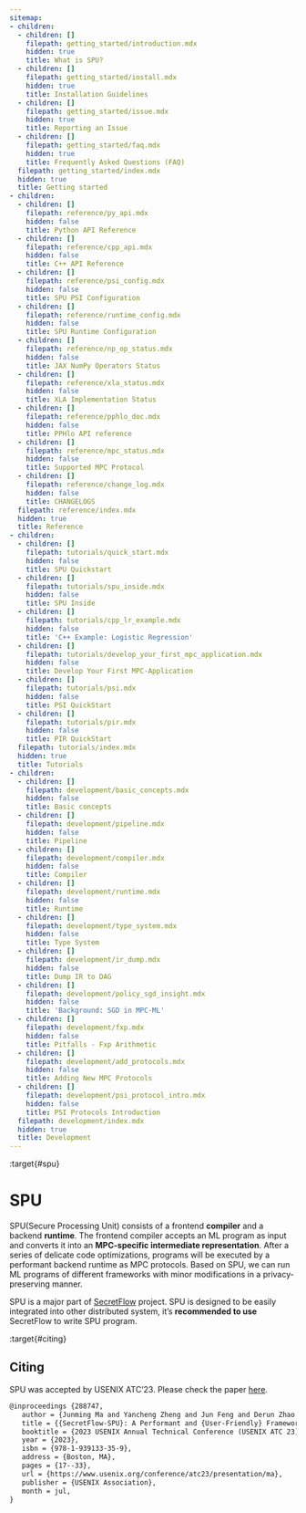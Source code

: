 ```yaml
---
sitemap:
- children:
  - children: []
    filepath: getting_started/introduction.mdx
    hidden: true
    title: What is SPU?
  - children: []
    filepath: getting_started/install.mdx
    hidden: true
    title: Installation Guidelines
  - children: []
    filepath: getting_started/issue.mdx
    hidden: true
    title: Reporting an Issue
  - children: []
    filepath: getting_started/faq.mdx
    hidden: true
    title: Frequently Asked Questions (FAQ)
  filepath: getting_started/index.mdx
  hidden: true
  title: Getting started
- children:
  - children: []
    filepath: reference/py_api.mdx
    hidden: false
    title: Python API Reference
  - children: []
    filepath: reference/cpp_api.mdx
    hidden: false
    title: C++ API Reference
  - children: []
    filepath: reference/psi_config.mdx
    hidden: false
    title: SPU PSI Configuration
  - children: []
    filepath: reference/runtime_config.mdx
    hidden: false
    title: SPU Runtime Configuration
  - children: []
    filepath: reference/np_op_status.mdx
    hidden: false
    title: JAX NumPy Operators Status
  - children: []
    filepath: reference/xla_status.mdx
    hidden: false
    title: XLA Implementation Status
  - children: []
    filepath: reference/pphlo_doc.mdx
    hidden: false
    title: PPHlo API reference
  - children: []
    filepath: reference/mpc_status.mdx
    hidden: false
    title: Supported MPC Protocol
  - children: []
    filepath: reference/change_log.mdx
    hidden: false
    title: CHANGELOGS
  filepath: reference/index.mdx
  hidden: true
  title: Reference
- children:
  - children: []
    filepath: tutorials/quick_start.mdx
    hidden: false
    title: SPU Quickstart
  - children: []
    filepath: tutorials/spu_inside.mdx
    hidden: false
    title: SPU Inside
  - children: []
    filepath: tutorials/cpp_lr_example.mdx
    hidden: false
    title: 'C++ Example: Logistic Regression'
  - children: []
    filepath: tutorials/develop_your_first_mpc_application.mdx
    hidden: false
    title: Develop Your First MPC-Application
  - children: []
    filepath: tutorials/psi.mdx
    hidden: false
    title: PSI QuickStart
  - children: []
    filepath: tutorials/pir.mdx
    hidden: false
    title: PIR QuickStart
  filepath: tutorials/index.mdx
  hidden: true
  title: Tutorials
- children:
  - children: []
    filepath: development/basic_concepts.mdx
    hidden: false
    title: Basic concepts
  - children: []
    filepath: development/pipeline.mdx
    hidden: false
    title: Pipeline
  - children: []
    filepath: development/compiler.mdx
    hidden: false
    title: Compiler
  - children: []
    filepath: development/runtime.mdx
    hidden: false
    title: Runtime
  - children: []
    filepath: development/type_system.mdx
    hidden: false
    title: Type System
  - children: []
    filepath: development/ir_dump.mdx
    hidden: false
    title: Dump IR to DAG
  - children: []
    filepath: development/policy_sgd_insight.mdx
    hidden: false
    title: 'Background: SGD in MPC-ML'
  - children: []
    filepath: development/fxp.mdx
    hidden: false
    title: Pitfalls - Fxp Arithmetic
  - children: []
    filepath: development/add_protocols.mdx
    hidden: false
    title: Adding New MPC Protocols
  - children: []
    filepath: development/psi_protocol_intro.mdx
    hidden: false
    title: PSI Protocols Introduction
  filepath: development/index.mdx
  hidden: true
  title: Development
---
```


:target{#spu}

# SPU

SPU(Secure Processing Unit) consists of a frontend <strong>compiler</strong> and a backend <strong>runtime</strong>.
The frontend compiler accepts an ML program as input and converts it into an <strong>MPC-specific intermediate representation</strong>.
After a series of delicate code optimizations, programs will be executed by a performant backend runtime as MPC protocols.
Based on SPU, we can run ML programs of different frameworks with minor modifications in a privacy-preserving manner.

SPU is a major part of [SecretFlow](https://www.secretflow.org.cn/docs/secretflow/en/) project.
SPU is designed to be easily integrated into other distributed system, it’s <strong>recommended to use</strong> SecretFlow to write SPU program.

:target{#citing}

## Citing

SPU was accepted by USENIX ATC’23. Please check the paper [here](https://www.usenix.org/conference/atc23/presentation/ma).

```default
@inproceedings {288747,
   author = {Junming Ma and Yancheng Zheng and Jun Feng and Derun Zhao and Haoqi Wu and Wenjing Fang and Jin Tan and Chaofan Yu and Benyu Zhang and Lei Wang},
   title = {{SecretFlow-SPU}: A Performant and {User-Friendly} Framework for {Privacy-Preserving} Machine Learning},
   booktitle = {2023 USENIX Annual Technical Conference (USENIX ATC 23)},
   year = {2023},
   isbn = {978-1-939133-35-9},
   address = {Boston, MA},
   pages = {17--33},
   url = {https://www.usenix.org/conference/atc23/presentation/ma},
   publisher = {USENIX Association},
   month = jul,
}
```

<TableOfContents />
